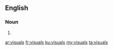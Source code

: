 ==English==

===Noun===
{{head|en|plural}}

# {{plural of|visual|lang=en|nocat=1}}

[[ar:visuals]]
[[fr:visuals]]
[[ku:visuals]]
[[my:visuals]]
[[ta:visuals]]
